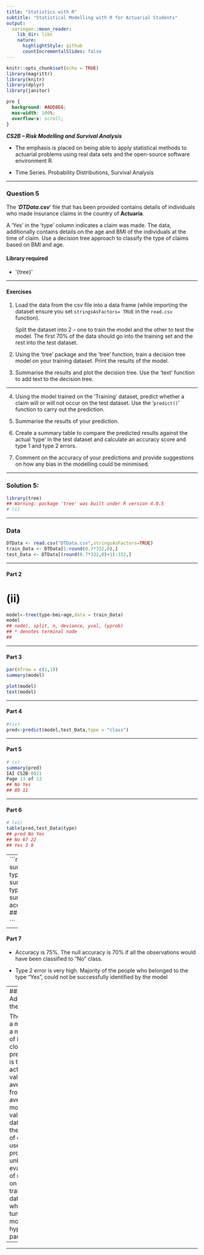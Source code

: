 ```yaml
---
title: "Statistics with R"
subtitle: "Statistical Modelling with R for Actuarial Students"
output:
  xaringan::moon_reader:
    lib_dir: libs
    nature:
      highlightStyle: github
      countIncrementalSlides: false
---
```


```r
knitr::opts_chunk$set(echo = TRUE)
library(magrittr)
library(knitr)
library(dplyr)
library(janitor)


```

```css
pre {
  background: #ADD8E6;
  max-width: 100%;
  overflow-x: scroll;
}
```

***CS2B – Risk Modelling and Survival Analysis ***


* The emphasis is placed on being able to apply statistical methods to actuarial problems using real data sets and the open-source software environment R. 

* Time Series. Probability Distributions, Survival Analysis

---

### Question 5

The ‘***DTData.csv***’ file that has been provided contains details of individuals who made insurance claims in the country of **Actuaria**. 

A ‘Yes’ in the ‘type’ column indicates a claim was made. The data, additionally contains details on the age and BMI of the individuals at the time of claim. Use a decision tree approach to classify the type of claims based on BMI and 
age. 

#### Library required 
* ‘{tree}’


---

#### Exercises
1. Load the data from the csv file into a data frame (while importing the dataset ensure you 
set ``stringsAsFactors= TRUE`` in the ``read.csv`` function). 
<p>
Split the dataset into 2 – one to train the model and the other to test the model. 
The first 70% of the data should go into the training set and the rest into the test dataset. 
<p>

2.  Using the ‘tree’ package and the ‘tree’ function, train a decision tree model on your training 
dataset. Print the results of the model. 

3.   Summarise the results and plot the decision tree. Use the ‘text’ function to add text to the 
decision tree.

---

4.   Using the model trained on the ‘Training’ dataset, predict whether a claim will or will not occur on the test dataset. Use the ‘``predict()``’ function to carry out the prediction. 

5.  Summarise the results of your prediction. 

6.  Create a summary table to compare the predicted results against the actual ‘type’ in the test 
dataset and calculate an accuracy score and type 1 and type 2 errors.

7. Comment on the accuracy of your predictions and provide suggestions on how any bias in 
the modelling could be minimised.

---

### Solution 5:
```r


library(tree)
## Warning: package 'tree' was built under R version 4.0.5
# (i)
```
---


### Data 

```r
DTData <- read.csv("DTData.csv",stringsAsFactors=TRUE)
train_Data <- DTData[1:round(0.7*332,0),]
test_Data <- DTData[(round(0.7*332,0)+1):332,]
```
---

#### Part 2

# (ii)
```r


model<-tree(type~bmi+age,data = train_Data) 
model
## node), split, n, deviance, yval, (yprob)
## * denotes terminal node
## 

```

---

#### Part 3
  
```r
par(mfrow = c(1,1))
summary(model) 
```

```r
plot(model)
text(model)
```
---

#### Part 4

```r
#(iv)
pred<-predict(model,test_Data,type = "class")

```

---


#### Part 5

```r

# (v)
summary(pred) 
IAI CS2B-0921
Page 13 of 13
## No Yes 
## 89 11

```

---

#### Part 6

```r
# (vi)
table(pred,test_Data$type) 
## pred No Yes
## No 67 22
## Yes 3 8
```

---
```r
accuracy<-sum(pred==test_Data$type)/nrow(test_Data)
type1_Error<-sum(pred=="Yes"&test_Data$type=="No")/nrow(test_Data)
type2_Error<-sum(pred=="No"&test_Data$type=="Yes")/nrow(test_Data)
accuracy
## [1] 0.75
type1_Error
## [1] 0.03
type2_Error
## [1] 0.22

```
---

#### Part 7

* Accuracy is 75%. The null accuracy is 70% if all the observations would have been classified to "No" class.

* Type 2 error is very high. Majority of the people who belonged to the type "Yes", could not be successfully identified by the model

---
### Addressing the bias

 The bias of a model is a measure of how close our prediction is to the actual value on average from an average model a validation data set: the sample of data used to provide an unbiased 
evaluation of model fit on the training dataset while tuning model hyper-parameters

---

---
